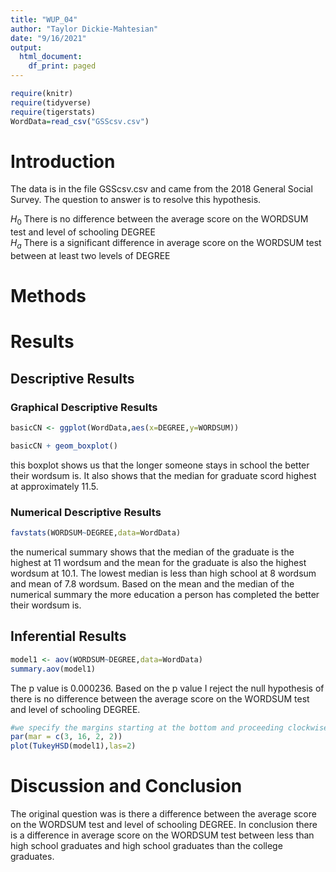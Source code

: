 ```yaml
---
title: "WUP_04"
author: "Taylor Dickie-Mahtesian"
date: "9/16/2021"
output:
  html_document:
    df_print: paged
---
```


```r
require(knitr)
require(tidyverse)
require(tigerstats)
WordData=read_csv("GSScsv.csv")
```

# Introduction

<!--In this section you explain what you are trying to show.  Where did the data come from?  What is the research or other question you are trying to answer?!-->

The data is in the file GSScsv.csv and came from the 2018 General Social Survey.  The question to answer is to resolve this hypothesis.  

$H_0$ There is no difference between the average score on the WORDSUM test and level of schooling DEGREE  
$H_a$ There is a significant difference in average score on the WORDSUM test between at least two levels of DEGREE  

# Methods

<!--Decide on your methods:  use "variable analysis" or other appropriate descriptors.  Make sure to choose at least one graphical method and at least one numerical method.!-->

# Results

<!--Divide this section into two sub-sections:  One for your descriptive  results and one for your inferential results.!-->

## Descriptive Results

### Graphical Descriptive Results

<!--Graphical results here.  Make sure to show your code.  Provide appropriate labels for axes, giving units if possible, and provide a good title for the graph, too.  Use the graphical results to describe the patterns if any that exist in the data as focused toward the research question!-->

```r
basicCN <- ggplot(WordData,aes(x=DEGREE,y=WORDSUM))

basicCN + geom_boxplot()
```


this boxplot shows us that the longer someone stays in school the better their wordsum is. It also shows that the median for graduate scord highest at approximately 11.5.

### Numerical Descriptive Results

<!--Numerical results go here. Use the numerical results to describe the patterns if any that exist in the data as focused toward the research question!-->

```r
favstats(WORDSUM~DEGREE,data=WordData)
```
the numerical summary shows that the median of the graduate is the highest at 11 wordsum and the mean for the graduate is also the highest wordsum at 10.1. The lowest median is less than high school at 8 wordsum and mean of 7.8 wordsum. Based on the mean and the median of the numerical summary the more education a person has completed the better their wordsum is.   

## Inferential Results

<!--State hypothesis clearly.  Make sure your discussion of the inferential test covers all the aspects that the test output produces, such as test statistic, p-value etc.  Make a decision about the null hypothesis, explain the assumptions on which the selected test/procedure was based, and why the chosen procedure satisfys the assumptions and is appropriate to answer the research question!-->

```r
model1 <- aov(WORDSUM~DEGREE,data=WordData)
summary.aov(model1)
```

The p value is 0.000236. Based on the p value I reject the null hypothesis of there is no difference between the average score on the WORDSUM test and level of schooling DEGREE. 

```r
#we specify the margins starting at the bottom and proceeding clockwise - thus 8.7 is the left side margin to hold the names of the factors
par(mar = c(3, 16, 2, 2))
plot(TukeyHSD(model1),las=2)
```

# Discussion and Conclusion

<!--Discussion and conclusion here.  If you found a relationship be sure to consider whether the relationship occurs because one of the variavbles causes the other, or whether they perhasps are related for some other reason.  Watch the chapter 6 videos from the GeorgeTown videos collection.!-->

The original question was is there a difference between the average score on the WORDSUM test and level of schooling DEGREE. In conclusion there is a difference in average score on the WORDSUM test between less than high school graduates and high school graduates than  the college graduates. 
